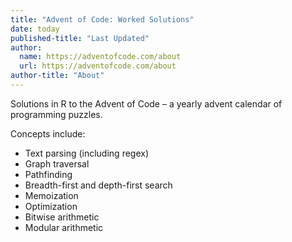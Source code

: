 ```yaml
---
title: "Advent of Code: Worked Solutions"
date: today
published-title: "Last Updated"
author: 
  name: https://adventofcode.com/about
  url: https://adventofcode.com/about
author-title: "About"
---
```


Solutions in R to the Advent of Code – a yearly advent calendar of programming puzzles.

Concepts include:

-   Text parsing (including regex)
-   Graph traversal
-   Pathfinding
-   Breadth-first and depth-first search
-   Memoization
-   Optimization
-   Bitwise arithmetic
-   Modular arithmetic
